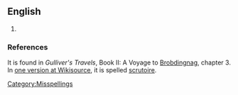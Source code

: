 ==English==
{{en-noun}}
# {{misspelling of|escritoire}}

===References===
It is found in ''Gulliver's Travels'', Book II:  A Voyage to [[Brobdingnag]], chapter 3.  In [[s:Gulliver%27s_Travels/Part_II/Chapter_III|one version at Wikisource]], it is spelled [[scrutoire]].

[[Category:Misspellings]]